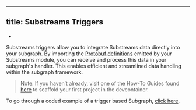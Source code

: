 ----
title: Substreams Triggers
---

-

Substreams triggers allow you to integrate Substreams data directly into your subgraph. By importing the [Protobuf definitions](https://substreams.streamingfast.io/documentation/develop/creating-protobuf-schemas#protobuf-overview) emitted by your Substreams module, you can receive and process this data in your subgraph's handler. This enables efficient and streamlined data handling within the subgraph framework.

> Note: If you haven’t already, visit one of the How-To Guides found [here](./sps_intro) to scaffold your first project in the devcontainer.

To go through a coded example of a trigger based Subgraph, [click here](./triggers_example).
